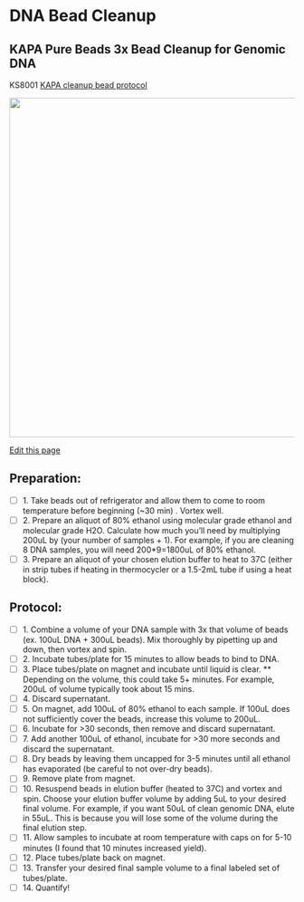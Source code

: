 # DNA Bead Cleanup
## KAPA Pure Beads 3x Bead Cleanup for Genomic DNA
KS8001
[KAPA cleanup bead protocol](https://rochesequencingstore.com/wp-content/uploads/2022/07/KAPA-Pure-Beads-Technical-Data-Sheet.pdf)

<img width="600" alt="" src="pictures/Kapa_bead_cleanup.png">

[Edit this page](https://github.com/remygatins/GatinsLab/edit/main/lab_molec_DNA_beadcleanup.qmd)



## Preparation:
- [ ] 1. Take beads out of refrigerator and allow them to come to room temperature before beginning (~30 min) . Vortex well.
- [ ] 2. Prepare an aliquot of 80% ethanol using molecular grade ethanol and molecular grade H2O. Calculate how much you'll need by multiplying 200uL by (your number of samples + 1). For example, if you are cleaning 8 DNA samples, you will need 200*9=1800uL of 80% ethanol.
- [ ] 3. Prepare an aliquot of your chosen elution buffer to heat to 37C (either in strip tubes if heating in thermocycler or a 1.5-2mL tube if using a heat block).

## Protocol:
- [ ] 1. Combine a volume of your DNA sample with 3x that volume of beads (ex. 100uL DNA + 300uL beads). Mix thoroughly by pipetting up and down, then vortex and spin.
- [ ] 2. Incubate tubes/plate for 15 minutes to allow beads to bind to DNA.
- [ ] 3. Place tubes/plate on magnet and incubate until liquid is clear.
    ** Depending on the volume, this could take 5+ minutes. For example, 200uL of volume typically took about 15 mins.
- [ ] 4. Discard supernatant.
- [ ] 5. On magnet, add 100uL of 80% ethanol to each sample. If 100uL does not sufficiently cover the beads, increase this volume to 200uL.
- [ ] 6. Incubate for >30 seconds, then remove and discard supernatant.
- [ ] 7. Add another 100uL of ethanol, incubate for >30 more seconds and discard the supernatant.
- [ ] 8. Dry beads by leaving them uncapped for 3-5 minutes until all ethanol has evaporated (be careful to not over-dry beads).
- [ ] 9. Remove plate from magnet.
- [ ] 10. Resuspend beads in elution buffer (heated to 37C) and vortex and spin. Choose your elution buffer volume by adding 5uL to your desired final volume. For example, if you want 50uL of clean genomic DNA, elute in 55uL. This is because you will lose some of the volume during the final elution step. 
- [ ] 11. Allow samples to incubate at room temperature with caps on for 5-10 minutes (I found that 10 minutes increased yield).
- [ ] 12. Place tubes/plate back on magnet.
- [ ] 13. Transfer your desired final sample volume to a final labeled set of tubes/plate. 
- [ ] 14. Quantify!

